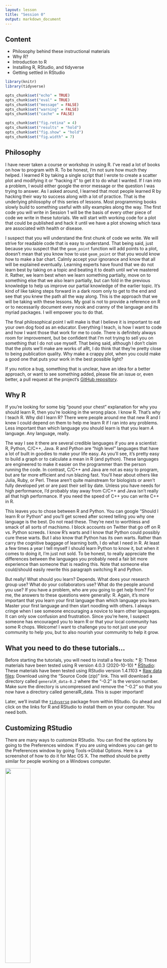 ```yaml
---
layout: lesson
title: "Session 0"
output: markdown_document
---
```


## Content
* Philosophy behind these instructional materials
* Why R?
* Introduction to R
* Installing R, RStudio, and tidyverse
* Getting settled in RStudio


```r
library(knitr)
library(tidyverse)

opts_chunk$set("echo" = TRUE)
opts_chunk$set("eval" = TRUE)
opts_chunk$set("message" = FALSE)
opts_chunk$set("warning" = FALSE)
opts_chunk$set("cache" = FALSE)

opts_chunk$set("fig.retina" = 4)
opts_chunk$set("results" = "hold")
opts_chunk$set("fig.show" = "hold")
opts_chunk$set("fig.width" = 7)
```


## Philosophy
I have never taken a course or workshop in using R. I've read a lot of books on how to program with R. To be honest, I'm not sure how much they helped. I learned R by taking a single script that I wrote to create a scatter plot and modifying it or "hacking it" to get it to do what I wanted. If I ran into a problem, I would either google the error message or the question I was trying to answer. As I asked around, I learned that most people learned R by hacking their way to success along with a lot of practice. That is the underlying philosophy of this series of lessons. Most programming books slowly build to something useful with silly examples along the way. The first code you will write in Session 1 will be the basis of every other piece of code we write in these tutorials. We will start with working code for a plot that could be published and hack it until we have a plot showing which taxa are associated with health or disease.

I suspect that you will understand the first chunk of code we write. We will strive for readable code that is easy to understand. That being said, just because you suspect that the `geom_point` function will add points to a plot, doesn't mean that you know how to use `geom_point` or that you would know how to make a bar chart. Calmly accept your ignorance and know that all will be explained eventually. Learning experts have found that we do not learn best by taking on a topic and beating it to death until we've mastered it. Rather, we learn best when we learn something partially, move on to something else that we also learn partially, but can fold in the previous knowledge to help us improve our partial knowledge of the earlier topic. It's kind of like taking steps forward in a dark room only to get to the end and see that you knew the path all the way along. This is the approach that we will be taking with these lessons. My goal is not to provide a reference on R or to necessarily document every nook and cranny of the language and its myriad packages. I will empower you to do that.

The final philosophical point I will make is that I believe it is important to eat your own dog food as an educator. Everything I teach, is how I want to code and how I want those that work for me to code. There is definitely always room for improvement, but be confident that I'm not trying to sell you on something that I do not use myself. That being said, although I don't claim that the plots we'll make are works of aRt, I do think that they're pretty close to being publication quality. Why make a crappy plot, when you could make a good one that puts your work in the best possible light?

If you notice a bug, something that is unclear, have an idea for a better approach, or want to see something added, please file an issue or, even better, a pull request at the project's [GitHub repository](https://github.com/riffomonas/generalR).

## Why R
If you're looking for some big "pound your chest" explanation for why you should learn R, then you're looking in the wrong place. I know R. That's why I teach R. Why did I learn R? There were people around me that new R and I knew I could depend on them to help me learn R if I ran into any problems. Less important than which language you should learn is that you learn *A* language. Any language, really.

The way I see it there are several credible languages if you are a scientist: R, Python, C/C++, Java. R and Python are "high level" languages that have a lot of built in goodies to make your life easy. As you'll see, it's pretty easy to build a graph or to calculate a mean in R (and python). These languages are engineered to make it easier on the programmer than the person running the code. In contrast, C/C++ and Java are not as easy to program, but are far more efficient and run blazing fast. You'll hear about others like Julia, Ruby, or Perl. These aren't quite mainstream for biologists or aren't fully developed yet or are past their sell by date. Unless you have needs for high performance, I'd probably stay away from C/C++ and Java isn't really all that high performance. If you need the speed of C++ you can write C++ in R.

This leaves you to chose between R and Python. You can google "Should I learn R or Python" and you'll get screed after screed telling you why one language is the best. Do not read these. They're next to worthless and smack of all sorts of machismo. I block accounts on Twitter that go off on R vs. Python screeds. I know R's warts and I know that Python could possibly cure these warts. But I also know that Python has its own warts. Rather than carry the cognitive baggage of learning both, I do what I need in R. At least a few times a year I tell myself I should learn Python to know it, but when it comes to doing it, I'm just not sold. To be honest, to really appreciate the differences between the languages you probably need a fair bit more experience than someone that is reading this. Note that someone else could/should easily rewrite this paragraph switching R and Python.

But really! What should you learn? Depends. What does your research group use? What do your collaborators use? What do the people around you use? If you have a problem, who are you going to get help from? For me, the answers to these questions were generally: R. Again, it's more important that you learn your first language than which language you learn. Master your first language and then start noodling with others. I always cringe when I see someone encouraging a novice to learn other languages. It can only sow confusion and frustration. Since you're here, I suspect someone has encouraged you to learn R or that your local community has some R chops. Welcome! I want to challenge you to not just use your community to help you, but to also nourish your community to help it grow.


## What you need to do these tutorials...
Before starting the tutorials, you will need to install a few tools:
* [R](https://cloud.r-project.org/): These materials have been tested using R version 4.0.3 (2020-10-10)
* [RStudio](https://www.rstudio.com/products/rstudio/download/#download): These materials have been tested using RStudio version 1.4.1103
* [Raw data files](https://github.com/riffomonas/generalR_data/releases/latest): Download using the "Source Code (zip)" link. This will download a directory called `generalR_data-0.2` where the "-0.2" is the version number. Make sure the directory is uncompressed and remove the "-0.2" so that you now have a directory called generalR_data. This is super important!

Later, we'll install the [`tidyverse`](https://www.tidyverse.org) package from within RStudio. Go ahead and click on the links for R and RStudio to install them on your computer. You need both.


## Customizing RStudio
There are many ways to customize RStudio. You can find the options by going to the Preferences window. If you are using windows you can get to the Preferences window by going Tools->Global Options. Here is a screenshot of how to do it for Mac OS X. The method should be pretty similar for people working on a Windows computer.

<img class="center" src="assets/images/launch_preferences.png" width="40%">

In the first tab, "General", you should have something like this.

<img class="center" src="assets/images/general_preferences_tab.png" width="40%">

You don't want any of the boxes to be checked except to be notified of RStudio updates, these are especially problematic:
* Restore .RData into workspace at startup
* Save workspace to .RData on exit (toggle should say "Never")
* Always save history

Once you've got everything checked/unchecked the way you want it, go ahead and click "Apply" and then "OK"


## Oversized calculator
On the left side there is a tab for console. This is where we will be entering most of our commands. Go ahead and type `2+2` at the `>` prompt (don't type the `>`, that's the prompt)


```R
> 2+2
## [1] 4
```

Now type the following at the prompt (feel free to use your own name)


```r
> my_name <- "Pat Schloss"
```

Now look in the upper right panel. In the "Environment" tab you'll see that there's a new variable - `my_name` and the value you just assigned it. We'll talk more about variables later, but for now, know that you can see the variables you've defined in this pane.

<img class="center" src="assets/images/environment_tab.png" width="50%">

Go ahead and click on the "History" tab. There you'll see the last two commands we've entered.

<img class="center" src="assets/images/history_tab.png" width="50%">


## Installing packages

There's a lot of functionality built into R. The beauty of it being an open source resource is that anyone can add to it to expand it's functionality or to improve how you work with the existing functionality. This is done through packages. Some day, you might make your own package! We will use several R packages throughout our Code Clubs. The one we'll use the most is called `tidyverse`. We'll be talking a lot about this package as we go along. But for now, we need to install this package. In the lower right panel of RStudio, select the "Package" tab. You'll get something that looks like this:

<img class="center" src="assets/images/package_tab.png" width="50%">

In the search window, type in "tidyverse" (without the quotes). If it isn't already installed, you won't see it. If it is installed, it will be listed. The package isn't installed on my computer.

<img class="center" src="assets/images/tidyverse_search_v1.png" width="50%">

If it isn't installed on your computer either, go ahead and click the Install button and type "tidyverse" into the "Packages" window:

<img class="center" src="assets/images/tidyverse_install_window.png" width="50%">

Once you press the "Install" button, the dialog will close and RStudio will install the package. You'll notice a couple things have happened. In the Packages tab in the lower right panel, you now see the "tidyverse" package is there. You'll also notice that in the lower left corner that R ran the command `install.packages("tidyverse")`.

<img class="center" src="assets/images/install_packages_tidyverse.png" width="50%">

Finally, to make all of the tidyverse goodness available as we go through the tutorials, you can either click the small square next to "tidyverse" in the "Packages" tab or you can run `library(tidyverse)` in the console tab in the lower left panel of RStudio.

<img class="center" src="assets/images/library_tidyverse.png" width="50%">

Some things may happen...
* While loading the tidyverse library or during installation, it may ask if you want to install from source, go ahead and type "Yes" at the prompts.
* You might run into an error message that says, "there is no package called ‘Rcpp’". It might be Rcpp and/or another package that it complains about. Try to replicate the steps for installing the tidyverse package, but with Rcpp and any other packages it complains about.
* If you are on a Mac, to install these tools, you will need to click on the "Terminal" tab an enter `xcode-select --install `. Once that is done, go back to the "Console" tab. Then try to install the packages it is complaining about.
* If you've run into problems and and reinstalled the dependencies, re-run `install.packages(tidyverse)` and repeat the `library(tidyverse)` command. You may need to restart RStudio. You should get something that looks like

```R
> library(tidyverse)
── Attaching packages ─────────────────────────────────────── tidyverse 1.3.0 ──
✔ ggplot2 3.2.1     ✔ purrr   0.3.3
✔ tibble  2.1.3     ✔ dplyr   0.8.4
✔ tidyr   1.0.2     ✔ stringr 1.4.0
✔ readr   1.3.1     ✔ forcats 0.5.0
── Conflicts ────────────────────────────────────────── tidyverse_conflicts() ──
✖ dplyr::filter() masks stats::filter()
✖ dplyr::lag()    masks stats::lag()
```


## R Scripts

We'll quickly get to a point where we don't want to retype multiple lines of code over and over. We can create R scripts that hold lines of code that R Studio will run for us. We can open a new R script by choosing the File menu, then the New File menu, and finally the R Script option. Alternatively, you could click on the icon that contains a white page with a green plus sign on it. I've put a red circle around it in the screen shot below

<img class="center" src="assets/images/new_script.png" width="50%">

Once you select "R script", a new panel will open in RStudio.

<img class="center" src="assets/images/script_window.png" width="50%">

That upper right panel is where you can type in code. Go ahead and copy and paste the following code into your new R script

```R
library(tidyverse)

r_version <- R.version$version.string

read_csv("https://raw.githubusercontent.com/fivethirtyeight/data/master/comma-survey/comma-survey.csv") %>%
	rename(data=`How would you write the following sentence?`) %>%
	mutate(data=recode(data,
		`Some experts say it's important to drink milk, but the data are inconclusive.` = "Plural",
		`Some experts say it's important to drink milk, but the data is inconclusive.` = "Singular")
	) %>%
	count(data) %>%
	drop_na() %>%
	mutate(percentage = 100 * n/sum(n)) %>%
	ggplot(aes(x=data, y=percentage, fill=data)) +
		geom_col(show.legend=FALSE) +
		labs(x=NULL,
			y="Percentage of respondents",
			title="Is the word 'data' plural or singular?",
			subtitle=r_version) +
		theme_classic()
```

Go ahead and save this as `test_script.R`. You should have something like this

<img class="center" src="assets/images/final_script.png" width="50%">


There are several ways to run this script. You could copy and paste all the code to the console window below. An easier way would be to click "Source", and "Source with Echo". There are a few other ways to run the code in the script in your console, but this will serve us well for now...

<img class="center" src="assets/images/source_script.png" width="50%">

This will run your code in the console window below and will pop out your plot in the lower right corner. Viola! If everything is set up correctly, you should have a plot that looks like mine.

<img class="center" src="assets/images/final_output.png" width="75%">

If you don't get this, make sure you installed the `tidyverse` package as described above and then make sure you copy and pasted everything from the code block above into a clean R script file.


## My setup
If you run `sessionInfo` at the console, you will see the version of R and the packages you have installed and attached (more about what this all means later). Here's what mine looks like.


```r
sessionInfo()
```
